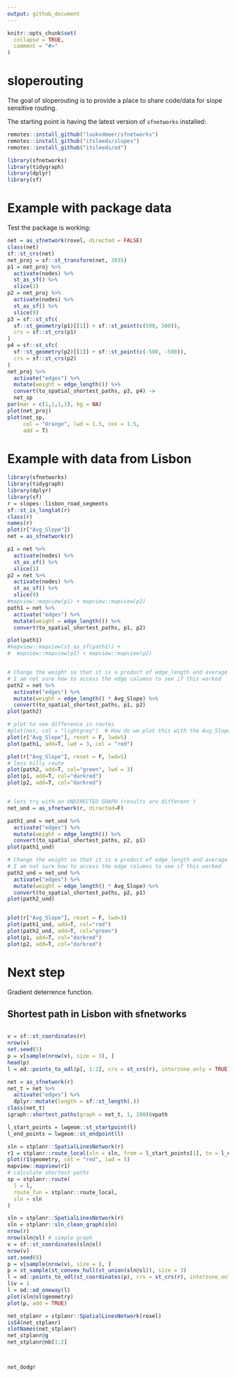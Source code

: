 ```yaml
---
output: github_document
---
```


<!-- README.md is generated from README.Rmd. Please edit that file -->

```r
knitr::opts_chunk$set(
  collapse = TRUE,
  comment = "#>"
)
```

# sloperouting

<!-- badges: start -->
<!-- badges: end -->

The goal of sloperouting is to provide a place to share code/data for slope sensitive routing.

The starting point is having the latest version of `sfnetworks` installed:

```r
remotes::install_github("luukvdmeer/sfnetworks")
remotes::install_github("itsleeds/slopes")
remotes::install_github("itsleeds/od")
```

```r
library(sfnetworks)
library(tidygraph)
library(dplyr)
library(sf)
```

# Example with package data

Test the package is working:

```r
net = as_sfnetwork(roxel, directed = FALSE)
class(net)
sf::st_crs(net)
net_proj = sf::st_transform(net, 3035)
p1 = net_proj %>%  
  activate(nodes) %>%  
  st_as_sf() %>%  
  slice(1)  
p2 = net_proj %>%  
  activate(nodes) %>%  
  st_as_sf() %>%  
  slice(9)  
p3 = sf::st_sfc(  
  sf::st_geometry(p1)[[1]] + sf::st_point(c(500, 500)),  
  crs = sf::st_crs(p1)  
)  
p4 = sf::st_sfc(  
  sf::st_geometry(p2)[[1]] + sf::st_point(c(-500, -500)),  
  crs = sf::st_crs(p2)  
)  
net_proj %>%  
  activate("edges") %>%  
  mutate(weight = edge_length()) %>%  
  convert(to_spatial_shortest_paths, p3, p4) ->  
  net_sp  
par(mar = c(1,1,1,1), bg = NA)  
plot(net_proj)  
plot(net_sp,
     col = "Orange", lwd = 1.5, cex = 1.5,
     add = T)
```

# Example with data from Lisbon

```r
library(sfnetworks)
library(tidygraph)
library(dplyr)
library(sf)
r = slopes::lisbon_road_segments
sf::st_is_longlat(r)
class(r)
names(r)
plot(r["Avg_Slope"])
net = as_sfnetwork(r)

p1 = net %>%  
  activate(nodes) %>%  
  st_as_sf() %>%  
  slice(1)  
p2 = net %>%  
  activate(nodes) %>%  
  st_as_sf() %>%  
  slice(9)
#mapview::mapview(p1) + mapview::mapview(p2)
path1 = net %>%  
  activate("edges") %>%  
  mutate(weight = edge_length()) %>%  
  convert(to_spatial_shortest_paths, p1, p2)

plot(path1)
#mapview::mapview(st_as_sf(path1)) +
#  mapview::mapview(p1) + mapview::mapview(p2)


# Change the weight so that it is a product of edge_length and average slope.
# I am not sure how to access the edge columns to see if this worked
path2 = net %>%
  activate("edges") %>%
  mutate(weight = edge_length() * Avg_Slope) %>%
  convert(to_spatial_shortest_paths, p1, p2)
plot(path2)

# plot to see difference in routes
#plot(net, col = "lightgrey")  # How do we plot this with the Avg_Slope as a variable
plot(r["Avg_Slope"], reset = F, lwd=5)
plot(path1, add=T, lwd = 3, col = "red")
```

```r
plot(r["Avg_Slope"], reset = F, lwd=5)
# less hilly route
plot(path2, add=T, col="green", lwd = 3)
plot(p1, add=T, col="darkred")
plot(p2, add=T, col="darkred")


# lets try with an UNDIRECTED GRAPH (results are different )
net_und = as_sfnetwork(r, directed=F)

path1_und = net_und %>%
  activate("edges") %>%
  mutate(weight = edge_length()) %>%
  convert(to_spatial_shortest_paths, p2, p1)
plot(path1_und)

# Change the weight so that it is a product of edge_length and average slope.
# I am not sure how to access the edge columns to see if this worked
path2_und = net_und %>%
  activate("edges") %>%
  mutate(weight = edge_length() * Avg_Slope) %>%
  convert(to_spatial_shortest_paths, p2, p1)
plot(path2_und)


plot(r["Avg_Slope"], reset = F, lwd=3)
plot(path1_und, add=T, col="red")
plot(path2_und, add=T, col="green")
plot(p1, add=T, col="darkred")
plot(p2, add=T, col="darkred")
```

# Next step

Gradient deterrence function.


## Shortest path in Lisbon with sfnetworks

```r

```



```r
v = sf::st_coordinates(r)
nrow(v)
set.seed(5)
p = v[sample(nrow(v), size = 3), ]
head(p)
l = od::points_to_odl(p[, 1:2], crs = st_crs(r), interzone_only = TRUE)

net = as_sfnetwork(r)
net_t = net %>%
  activate("edges") %>%
  dplyr::mutate(length = sf::st_length(.))
class(net_t)
igraph::shortest_paths(graph = net_t, 1, 200)$vpath

l_start_points = lwgeom::st_startpoint(l)
l_end_points = lwgeom::st_endpoint(l)
```

```r
sln = stplanr::SpatialLinesNetwork(r)
r1 = stplanr::route_local(sln = sln, from = l_start_points[1], to = l_end_points[2])
plot(r1$geometry, col = "red", lwd = 5)
mapview::mapview(r1)
# calculate shortest paths
sp = stplanr::route(
  l = l,
  route_fun = stplanr::route_local,
  sln = sln
)

sln = stplanr::SpatialLinesNetwork(r)
sln = stplanr::sln_clean_graph(sln)
nrow(r)
nrow(sln@sl) # simple graph
v = sf::st_coordinates(sln@sl)
nrow(v)
set.seed(8)
p = v[sample(nrow(v), size = ), ]
p = st_sample(st_convex_hull(st_union(sln@sl)), size = 3)
l = od::points_to_odl(st_coordinates(p), crs = st_crs(r), interzone_only = TRUE)
l$v = 1
l = od::od_oneway(l)
plot(sln@sl$geometry)
plot(p, add = TRUE)
```




```r
net_stplanr = stplanr::SpatialLinesNetwork(roxel)
isS4(net_stplanr)
slotNames(net_stplanr)
net_stplanr@g
net_stplanr@nb[1:2]



net_dodgr
```



